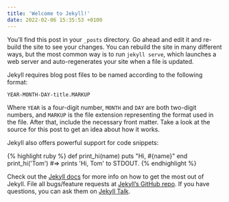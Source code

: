 ```yaml
---
title: 'Welcome to Jekyll!'
date: 2022-02-06 15:35:53 +0100
---
```


You’ll find this post in your `_posts` directory. Go ahead and edit it and re-build the site to see your changes. You can rebuild the site in many different ways, but the most common way is to run `jekyll serve`, which launches a web server and auto-regenerates your site when a file is updated.

Jekyll requires blog post files to be named according to the following format:

`YEAR-MONTH-DAY-title.MARKUP`

Where `YEAR` is a four-digit number, `MONTH` and `DAY` are both two-digit numbers, and `MARKUP` is the file extension representing the format used in the file. After that, include the necessary front matter. Take a look at the source for this post to get an idea about how it works.

Jekyll also offers powerful support for code snippets:

{% highlight ruby %}
def print_hi(name)
puts "Hi, #{name}"
end
print_hi('Tom')
#=> prints 'Hi, Tom' to STDOUT.
{% endhighlight %}

Check out the [Jekyll docs][jekyll-docs] for more info on how to get the most out of Jekyll. File all bugs/feature requests at [Jekyll’s GitHub repo][jekyll-gh]. If you have questions, you can ask them on [Jekyll Talk][jekyll-talk].

[jekyll-docs]: https://jekyllrb.com/docs/home
[jekyll-gh]: https://github.com/jekyll/jekyll
[jekyll-talk]: https://talk.jekyllrb.com/
